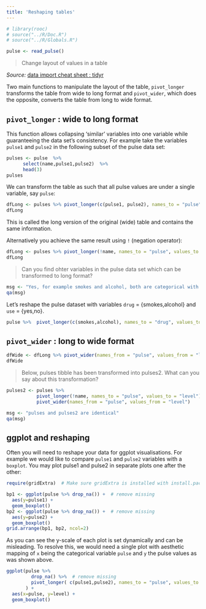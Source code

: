 ```yaml
---
title: 'Reshaping tables'
---
```


```r
# library(rooc)
# source("../R/Doc.R")
# source("../R/Globals.R")

pulse <- read_pulse() 
```

> Change layout of values in a table 
 
<!-- building the course can not find images/tidyr_reshape.png !!!
<center> 
![](images/tidyr_reshape.png)
</center> 
-->

*Source:* [data import cheat sheet : tidyr](https://github.com/rstudio/cheatsheets/raw/master/tidyr.pdf)


Two main functions to manipulate the layout of the table, `pivot_longer` transforms the table from wide to long format and `pivot_wider`, which does the opposite, converts the table from long to wide format.

## `pivot_longer` : wide to long format

This function allows collapsing 'similar' variables into one variable while guaranteeing the data set's consistency. For example take the variables `pulse1` and `pulse2` in the following subset of the pulse data set:   
```r
pulses <- pulse  %>%  
      select(name,pulse1,pulse2)  %>% 
      head(3) 
pulses
```

We can transform the table as such that all pulse values are under a single variable, say `pulse`:

```r
dfLong <- pulses %>% pivot_longer(c(pulse1, pulse2), names_to = "pulse", values_to = "level")
dfLong
```

This is called the long version of the original (wide) table and contains the same information.

Alternatively you achieve the same result using `!` (negation operator):

```r
dfLong <- pulses %>% pivot_longer(!name, names_to = "pulse", values_to = "level")
dfLong
```


> Can you find ohter variables in the pulse data set which can be transformed to long format?

```r
msg <- "Yes, for example smokes and alcohol, both are categorical with values {yes,no}."
qa(msg)
```

Let's reshape the pulse dataset with variables `drug` = {smokes,alcohol} and `use` = {yes,no}.

```r
pulse %>%  pivot_longer(c(smokes,alcohol), names_to = "drug", values_to = "use")
```


## `pivot_wider` : long to wide format

```r
dfWide <- dfLong %>% pivot_wider(names_from = "pulse", values_from = "level")
dfWide
```


> Below, pulses tibble has been transformed into pulses2. What can you say about this transformation?       

```r
pulses2 <- pulses %>% 
           pivot_longer(!name, names_to = "pulse", values_to = "level") %>% 
           pivot_wider(names_from = "pulse", values_from = "level")
```


```r
msg <- "pulses and pulses2 are identical"
qa(msg)
```


## ggplot and reshaping

Often you will need to reshape your data for ggplot visualisations. For example we would like to compare `pulse1` and  `pulse2` variables with a `boxplot`. You may plot pulse1 and pulse2 in separate plots one after the other:

```r
require(gridExtra)  # Make sure gridExtra is installed with install.packages("gridExtra").

bp1 <- ggplot(pulse %>% drop_na()) +  # remove missing
  aes(y=pulse1) +
  geom_boxplot()
bp2 <- ggplot(pulse %>% drop_na()) +  # remove missing
  aes(y=pulse2) +
  geom_boxplot()
grid.arrange(bp1, bp2, ncol=2)
```

As you can see the y-scale of each plot is set dynamically and can be misleading. To resolve this, we would need a single plot with aesthetic mapping of `x` being  the categorical variable `pulse` and `y` the pulse values as was shown above.  

```r
ggplot(pulse %>% 
         drop_na() %>%  # remove missing 
         pivot_longer( c(pulse1,pulse2), names_to = "pulse", values_to = "level")
       ) +  
  aes(x=pulse, y=level) +
  geom_boxplot()
```

